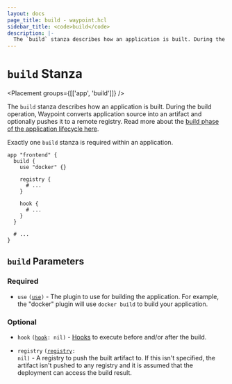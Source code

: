 ```yaml
---
layout: docs
page_title: build - waypoint.hcl
sidebar_title: <code>build</code>
description: |-
  The `build` stanza describes how an application is built. During the build operation, Waypoint converts application source into an artifact and optionally pushes it to a remote registry.
---
```


# `build` Stanza

<Placement groups={[['app', 'build']]} />

The `build` stanza describes how an application is built. During the
build operation, Waypoint converts application source into an artifact
and optionally pushes it to a remote registry. Read more about the
[build phase of the application lifecycle here](/docs/lifecycle/build).

Exactly one `build` stanza is required within an application.

```hcl
app "frontend" {
  build {
    use "docker" {}

    registry {
      # ...
    }

    hook {
      # ...
    }
  }

  # ...
}
```

## `build` Parameters

### Required

- `use` <code>([use][use])</code> - The plugin to use for building the
  application. For example, the "docker" plugin will use `docker build` to
  build your application.

### Optional

- `hook` <code>([hook][hook]: nil)</code> - [Hooks](/docs/lifecycle/hooks)
  to execute before and/or after the build.

- `registry` <code>([registry][registry]: nil)</code> - A registry to
  push the built artifact to. If this isn't specified, the artifact isn't
  pushed to any registry and it is assumed that the deployment can access
  the build result.

[hook]: /docs/waypoint-hcl/hook 'Hook Stanza'
[registry]: /docs/waypoint-hcl/registry 'Registry Stanza'
[use]: /docs/waypoint-hcl/use 'Use Stanza'
